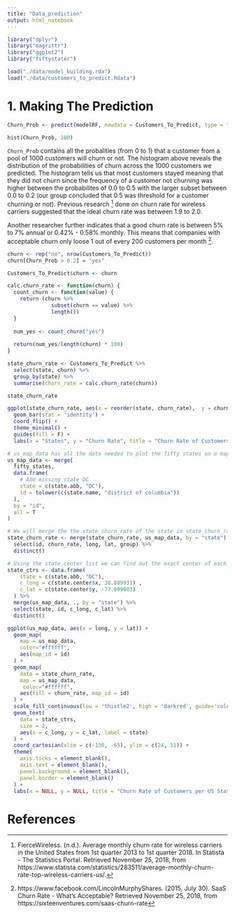 ```yaml
---
title: "Data_prediction"
output: html_notebook
---
```


```r
library("dplyr")
library("magrittr")
library("ggplot2")
library("fiftystater")
```

```r
load("./data/model_building.rda")
load("./data/customers_to_predict.Rdata")
```

# 1. Making The Prediction 
```r
Churn_Prob <- predict(modelRF, newdata = Customers_To_Predict, type = "response")

hist(Churn_Prob, 100)
```

`Churn_Prob` contains all the probalities (from 0 to 1) that a customer from a pool of 1000 customers will churn or not. The histogram above reveals the distribution of the probabilities of churn across the 1000 customers we predicted. The histogram tells us that most customers stayed meaning that they did not churn since the frequency of a customer not churning was higher between the probabilites of 0.0 to 0.5 with the larger subset between 0.0 to 0.2 (our group concluded that 0.5 was threshold for a customer churning or not). Previous research [^1] done on churn rate for wireless carriers suggested that the ideal churn rate was between 1.9 to 2.0. 

Another researcher further indicates that a good churn rate is between 5% to 7% annual or 0.42% - 0.58% monthly. This means that companies with acceptable churn only loose 1 out of every 200 customers per month [^2].

```r
churn <- rep("no", nrow(Customers_To_Predict))
churn[Churn_Prob > 0.2] = "yes"

Customers_To_Predict$churn <- churn
```

```r
calc.churn_rate <- function(churn) {
  count_churn <- function(value) {
    return (churn %>%
              subset(churn == value) %>%
              length())
  }
  
  num_yes <- count_churn("yes")
  
  return(num_yes/length(churn) * 100)
}

state_churn_rate <- Customers_To_Predict %>%
  select(state, churn) %>%
  group_by(state) %>%
  summarise(churn_rate = calc.churn_rate(churn))

state_churn_rate
```

```r
ggplot(state_churn_rate, aes(x = reorder(state, churn_rate),  y = churn_rate, fill = state)) +
  geom_bar(stat = 'identity') +
  coord_flip() +
  theme_minimal() +
  guides(fill = F) +
  labs(x = "States", y = "Churn Rate", title = "Churn Rate of Customers per US State")
```
```r
# us_map_data has all the data needed to plot the fifty states on a map
us_map_data <- merge(
  fifty_states,
  data.frame(
    # Add missing state DC
    state = c(state.abb, "DC"),
    id = tolower(c(state.name, "district of columbia"))
  ),
  by = "id",
  all = T
)
```

```r
# We will merge the the state_churn_rate of the state in state_churn_rate to the us_map_data
state_churn_rate <- merge(state_churn_rate, us_map_data, by = "state") %>%
  select(id, churn_rate, long, lat, group) %>%
  distinct()
```

```r
# Using the state.center list we can find out the exact center of each state
state_ctrs <- data.frame(
    state = c(state.abb, "DC"),
    c_long = c(state.center$x, 38.889931) ,
    c_lat = c(state.center$y, -77.009003)
  ) %>%
  merge(us_map_data, ., by = "state") %>%
  select(state, id, c_long, c_lat) %>%
  distinct()
```

```r
ggplot(us_map_data, aes(x = long, y = lat)) +
  geom_map(
    map = us_map_data,
    color="#ffffff",
    aes(map_id = id)
  ) +
  geom_map(
    data = state_churn_rate,
    map = us_map_data,
     color="#ffffff",
    aes(fill = churn_rate, map_id = id)
  ) +
  scale_fill_continuous(low = 'thistle2', high = 'darkred', guide='colorbar') +
  geom_text(
    data = state_ctrs,
    size = 2,
    aes(x = c_long, y = c_lat, label = state)
  ) +
  coord_cartesian(xlim = c(-130, -65), ylim = c(24, 51)) +
  theme(
    axis.ticks = element_blank(),
    axis.text = element_blank(),
    panel.background = element_blank(),
    panel.border = element_blank()
  ) +
  labs(x = NULL, y = NULL, title = "Churn Rate of Customers per US State")
```

# References

[^1]: FierceWireless. (n.d.). Average monthly churn rate for wireless carriers in the United States from 1st quarter 2013 to 1st quarter 2018. In Statista - The Statistics Portal. Retrieved November 25, 2018, from https://www.statista.com/statistics/283511/average-monthly-churn-rate-top-wireless-carriers-us/.
[^2]: https://www.facebook.com/LincolnMurphyShares. (2015, July 30). SaaS Churn Rate - What’s Acceptable? Retrieved November 25, 2018, from https://sixteenventures.com/saas-churn-rate
